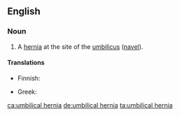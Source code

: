 ==English==
{{wikipedia}}

===Noun===
{{en-noun|head=[[umbilical]] [[hernia]]}}

# {{label|en|pathology}} A [[hernia]] at the site of the [[umbilicus]] ([[navel]]).

====Translations====
{{trans-top|hernia at the navel}}
* Finnish: {{t|fi|napanuoratyrä}}
{{trans-mid}}
* Greek: {{t+|el|ομφαλοκήλη|f}}
{{trans-bottom}}

[[ca:umbilical hernia]]
[[de:umbilical hernia]]
[[ta:umbilical hernia]]